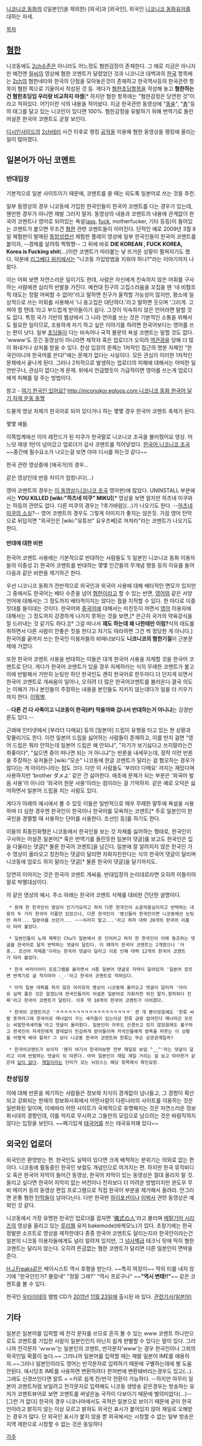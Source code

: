 [[니코니코 동화]]의 ([일본인]을 제외한) [외국]과 [외국인], 외국인 [[니코니코 동화]]유저를 대하는 자세.

[[목차]]
== [[혐한]] ==
니코동에도 [[2ch]]수준은 아니라도 어느정도 혐한감정이 존재한다. 그 예로 지금은 아니지만 예전엔 [[릴]]씨의 영상에 혐한 코멘트가 달렸었던 것과 니코니코 대백과의 [[한국]] 항목에는 [[2ch]]의 혐한네타와 한국의 단점을 모아놓은것이 존재하고 한국역사등의 한국관련 항목이 혐한 쪽으로 기울어서 작성된 것 등. 게다가 [[혐한초딩]]항목을 작성해 놓고 '''혐한하는건 혐한초딩임 우리랑 비교하지 마셈'''[* 하지만 혐한 항목에는 "혐한감정은 당연한 것"이라고 적혀있다. 어?]이란 식의 내용을 적어놨다. 지금 한국관련 동영상에 "[[똥술]]", "[[춍]]"등의 태그를 달고 있는 니코인이 있다면 100%. 혐한감정을 유발하기 위해 번역기로 돌린 어설픈 한국어 코멘트도 곧잘 보인다.

[[디시인사이드]]의 [[2ch]]테러 사건 이후로 랭킹 [[공작]]을 이용해 혐한 동영상을 랭킹에 올리는 일이 많아졌다.

== 일본어가 아닌 코멘트 ==
=== 반대입장 ===
기본적으로 일본 사이트이기 때문에, 코멘트를 쓸 때는 되도록 일본어로 쓰는 것을 추천.

일부 동영상의 경우 니코동에 가입한 한국인들이 한국어 코멘트를 다는 경우가 있는데, 웬만한 경우가 아니면 제발 그러지 말자. 동영상의 내용과 코멘트의 내용에 관계없이 한국어 코멘트나 영어로 되어있는 욕설([[ass]], [[fuck]], motherfucker, 기타 등등)이 들어있는 코멘트가 붙으면 무조건 [[혐한]] 관련 코멘트들이 이어진다. 단적인 예로 2009년 3월 8일 체험판이 발매된 [[동방성련선]] 체험판 플레이 영상에 일부 한국인들이 한국어 코멘트를 붙이자, --경제를 살려줘 찍찎쨩-- 그 뒤에 바로 '''DIE KOREAN , FUCK KOREA, Korea is Fucking shit'''(…)이란 코멘트가 따라붙는 낯 뜨거운 상황이 펼쳐지기도 했다. 덕분에 [[리그베다 위키]]에서는 "니코동 가입방법을 지워야 하나?"라는 이야기까지 나왔다.

이는 어찌 보면 자연스러운 일이기도 한데, 사람은 자신에게 친숙하지 않은 어휘를 구사하는 사람에겐 심리적 반발을 가진다. 예컨대 친구의 고집스러움을 꼬집을 땐 '네 비협조적 태도는 정말 어찌할 수 없어!'라고 말하면 친구가 울컥할 가능성이 많지만, 평소에 일상적으로 쓰는 어휘를 사용해서 '니 옹고집은 대단하다.'라고 말하면 웃으며 '그러게. 고쳐야 할 텐데.'라고 부드럽게 받아들이기 쉽다. 그것이 익숙하지 않은 언어라면 말할 것도 없다. 특정 국가 기반의 웹상에서 그 나라 언어를 쓰는 것은 기본적인 소통을 위해서도 필요한 일이므로, 조용하게 자기 하고 싶은 이야기를 하려면 한국어보다는 영어를 쓰는 편이 낫다. 일부 [[초딩]]들이 다는 비속어나 국적 불문의 욕설 코멘트는 말할 것도 없다. 'wwww'도 웃긴 동영상이 아니라면 제작자 혹은 업로더가 오히려 [[역관광]]을 당해 더 많이 화내거나 상처를 받을 수 있다. 찬성 입장의 문제는 1차적인 접근의 명분 자체인 "한국인이니까 한국어를 쓴다!"에는 문제가 없다는 사실이다. 모든 관심이 이러한 1차적인 문제에서 끝나게 된다. 그러나 2차적으로 발생하는 업로더의 피해에 대해서는 어떠한 일언반구나, 관심이 없다는게 문제. 위에서 언급했듯이 가급적이면 영어를 쓰는게 업로더에게 피해를 덜 주는 방법이다.

참고 - [[여기 한국인 있어요?]]
[[http://niconokor.egloos.com 니코니코 동화 한국어 달기 자제 운동 동맹]]

드물게 영상 자체가 한국어로 되어 있다거나 하는 몇몇 경우 한국어 코멘트 축제가 된다. 

몇몇 예들.

{{{#!html
<script type="text/javascript" src="http://ext.nicovideo.jp/thumb_watch/sm5114221"></script><noscript><a href="http://www.nicovideo.jp/watch/sm5114221">【ニコニコ動画】韓國語.ver ネイティブ夜神月</a></noscript>
</object>}}}

{{{#!html
<script type="text/javascript" src="http://ext.nicovideo.jp/thumb_watch/sm3021765"></script><noscript><a href="http://www.nicovideo.jp/watch/sm3021765"></a></noscript>
</object>}}}

{{{#!html
<script type="text/javascript" src="http://ext.nicovideo.jp/thumb_watch/sm7971233"></script><noscript><a href="http://www.nicovideo.jp/watch/sm7971233"></a></noscript>
</object>}}}

{{{#!html
<script type="text/javascript" src="http://ext.nicovideo.jp/thumb_watch/sm4745768"></script><noscript><a href="http://www.nicovideo.jp/watch/sm4745768"></a></noscript>
</object>}}}

{{{#!html
<script type="text/javascript" src="http://ext.nicovideo.jp/thumb_watch/sm8254949"></script><noscript><a href="http://www.nicovideo.jp/watch/sm8254949"></a></noscript>
</object>}}}

{{{#!html
<script type="text/javascript" src="http://ext.nicovideo.jp/thumb_watch/sm6881616"></script><noscript><a href="http://www.nicovideo.jp/watch/sm6881616"></a></noscript>
</object>}}}

{{{#!html
<script type="text/javascript" src="http://ext.nicovideo.jp/thumb_watch/sm9441784"></script><noscript><a href="http://www.nicovideo.jp/watch/sm9441784"></a></noscript>
</object>}}}

{{{#!html
<script type="text/javascript" src="http://ext.nicovideo.jp/thumb_watch/sm6881616"></script><noscript><a href="http://www.nicovideo.jp/watch/sm6881616"></a></noscript>
</object>}}}

{{{#!html
<script type="text/javascript" src="http://ext.nicovideo.jp/thumb_watch/sm4225934"></script><noscript><a href="http://www.nicovideo.jp/watch/sm4225934"></a></noscript>
</object>}}}


이쪽업계에선 이미 레전드가 된 미쿠가 한국말로 니코니코 조곡을 불러줬어요 영상. 어느덧 재생 1만이 넘어갔고 업로더가 감사 코멘트를 적어넣었다. [http://www.nicovideo.jp/watch/sm1865708 한국어 니코니코 조곡] ~~중간에 필수요소가 나오는걸 보면 아마 디시를 하는것 같다~~

한국 관련 영상중에 [애국가]의 경우...

{{{#!html
<script type="text/javascript" src="http://ext.nicovideo.jp/thumb_watch/sm9169522"></script><noscript><a href="http://www.nicovideo.jp/watch/sm9169522"></a></noscript>
</object>}}}

{{{#!html
<script type="text/javascript" src="http://ext.nicovideo.jp/thumb_watch/sm1119967"></script><noscript><a href="http://www.nicovideo.jp/watch/sm1119967"></a></noscript>
</object>}}}

같은 영상인데 반응 차이가 엄청나다(…)

영어 코멘트의 경우는 [http://www.nicovideo.jp/watch/sm2867715 이 동영상]([[니코니코 조곡]] 영어판)에 많았다. UNINSTALL 부분에서는 '''YOU KILLED [wiki:"하츠네 미쿠" MIKU]'''[* 영상을 보면 알지만 하츠네 미쿠와는 하등의 관련도 없다. 다른 미쿠의 경우는 ?추가바람](…)가 나오기도 한다. --[[하츠네 미쿠의 소실]]?-- 영어 코멘트의 경우도 그렇게 이미지가 좋지는 않은듯. 가끔 영어 탄막으로 뒤덥히면 "외국인은 [wiki:"유튜브" 요우츠베]로 꺼져라"라는 코멘트가 나오기도 한다.

==== 반대에 대한 비판 ====
한국어 코멘트 사용에는 기본적으로 반대하는 사람들도 1) 일본인 니코니코 동화 이용자들의 이중성 2) 한국어 코멘트를 반대하는 몇몇 인간들의 무개념 행동 등의 이유를 들어 다음과 같은 비판을 제기하곤 한다.

우선 니코니코 동화가 전반적으로 외국인과 외국어 사용에 대해 배타적인 면모가 있지만 그 중에서도 한국어는 배타 수준을 넘어 [[혐한]]이라고 할 수 있는 반면, [[영어]]와 같은 서양 언어에 대해서는 그 정도까지 배타적이지는 않다는 점을 지적할 수 있다. 한 마디로 이중잣대를 들이대는 것이다. 한국어와 [[중국어]]에 대해서는 미친듯이 까면서 [[영어]] 이용자에 대해서는 그 정도까지 강경하게 나가지 못하는 것을 보면,[* 은근히 국가의 약육강식을 잘 드러내는 것 같기도 하다.][* 그걸 떠나서 '''쟤도 하는데 왜 나한테만 이럼?'''식의 태도를 취하면서 다른 사람이 안좋은 짓을 한다고 자기도 따라하면 그건 썩 정당한 게 아니다.] 한국어를 끝까지 쓰는 한국인 이용자들의 비매너보다도 '''니코니코의 혐한기질'''이 근본문제에 가깝다.

또한 한국어 코멘트 사용을 반대하는 이들은 대개 한국어 사용을 자제할 것을 한국어 코멘트로 단다. 게다가 한국어 코멘트가 있을 경우 자제하라는 식의 무례한 코멘트가 붙고 이에 반발해서 가만히 눈팅만 하던 한국인도 괜히 한국어로 한두마디 더 던지게 되면서 한국어 코멘트로 개싸움이 일어나, 오히려 더 많은 한국어코멘트를 불러온다.결국 의도는 이해가 가나 본인들이 주장하는 내용을 본인들도 지키지 않는데다가 일을 더 키우기까지 한다. [[이뭐병]].

--'''다른 건 다 사족이고 니코동이 한국[IP] 막을까봐 겁나서 반대하는거 아니냐'''는 강경반론도 있다.--

근래에 인터넷에서 [부라더 다메요] 등의 [일본어] 드립이 유행을 타고 있는 현 상황과 맞물리기도 한다. 이런 일본어 드립을 싫어하는 사람들이 존재하고, 이를 딴지 걸면 "영어 드립은 뭐라 안하는데 일본어 드립은 왜 안되냐", "자기가 보기싫다고 쓰지말라는건 취좆이다", "싫으면 중이 떠나면 되는 거 아니냐"는 반론을 내세우는데, 정작 이런 반론을 주장하는 유저들은 [wiki:"모순" 니코동에 한글 코멘트가 달리는 걸 혐오하는 경우가 많다]는 게 아이러니라는 점도 크다. 다만 이 사람들도 '부라더 다메요' 까지는 재밌다며 사용하지만 'brother ダメよ' 같은 건 싫어한다. 애초에 문제가 되는 부분은 '외국어 발음 사용'이 아니라 '외국어 원문 사용'이라는 점이라는 걸 기억하자. 같은 예로 오덕은 싫어하면서 일본어 드립을 치는 사람도 있다.

게다가 아래의 예시에서 볼 수 있듯 이들은 일반적으로 매우 무례한 말투에 욕설을 사용하며 더 심한 경우엔 한국인이 한국이나 한국어를 모욕하는 코멘트[* 주로 일본인이 한국인을 경멸할 때 사용하는 단어를 사용한다. 조선인 등]를 하기도 한다.

이들의 최종진화형은 니코동에서 한국인을 보는 것 자체를 싫어하는 형태로, 한국인이 구사하는 어설픈 일본어[* 혹은 번역기를 돌린듯한 일본어 댓글]를 보고도 한국인은 입을 다물라는 댓글[* 물론 한국어 코멘트]을 남긴다. 일본에 잘 알려지지 않은 한국인 가수 영상이 올라오고 칭찬하는 댓글이 달리면 자화자찬한다는 식의 한국어 댓글이 달리며 니코동에 업로드 하지 말라는 댓글[* 물론 한국어 댓글]을 달기까지도.

당연히 이어지는 것은 한국어 코멘트 개싸움. 반대입장의 논리대로라면 오히려 이들이야 말로 박멸대상이다.

이 같은 영상의 예시. 주소 아래는 한국어 코멘트 삭제를 대비한 간단한 설명이다.

{{{#!html
<script type="text/javascript" src="http://ext.nicovideo.jp/thumb_watch/sm11115772"></script><noscript><a href="http://www.nicovideo.jp/watch/sm11115772"></a></noscript>
</object>}}}

  * 원래 한 한국인이 영상이 인기가요라고 하자 다른 한국인이 쇼음악중심이라고 반박하는 내용의 두 가지 한국어 리플만 있었으나, 다른 한국인이 '병신들아 한국인이면 니코동에선 눈팅만 하자... 일본어를 쓰던가... ㅡㅡ이러지 말고...'라고 하자 대략 20개의 한국어 리플이 따라 붙었다.

{{{#!html
<script type="text/javascript" src="http://ext.nicovideo.jp/thumb_watch/sm8736173"></script><noscript><a href="http://www.nicovideo.jp/watch/sm8736173"></a></noscript>
</object>}}}

  * 일본인들이 노래 제목인 Chu가 일본에서 온 단어라고 하자 한 한국인이 이에 동조하는 댓글을 한국어로 달자 반박하는 댓글이 달린다. 이 때까지 한국어 코멘트는 2개였으나 '어휴.. 조선어 자제좀'이라는 한국어 댓글이 달리고 이로 인해 대략 12개의 한국어 코멘트가 따라 붙었다.

{{{#!html
<script type="text/javascript" src="http://ext.nicovideo.jp/thumb_watch/sm13265419"></script><noscript><a href="http://www.nicovideo.jp/watch/sm13265419"></a></noscript>
</object>}}}

  * 한국 버라이어티 프로그램을 올리면서 서툰 일본어 댓글로 자막이 달려있자 '일본어 모르면 번역기로 글 적지마라 -_-'라고 한국어 코멘트로 적혀있다.

{{{#!html
<script type="text/javascript" src="http://ext.nicovideo.jp/thumb_watch/sm12991528"></script><noscript><a href="http://www.nicovideo.jp/watch/sm12991528"></a></noscript>
</object>}}}

  * 아직 일본 데뷔를 하지 않은 아이유의 영상이 니코동에 올라오고 댓글이 달리자 '아이유 실력 좋은 것은 알겠는데 한국인들끼리 어설픈 일본어로 자화자찬 하진 말자.창피하다 진짜'라고 한국어 코멘트가 달린다. 이후 약 10개의 한국어 코멘트가 이어졌다.

{{{#!html
<script type="text/javascript" src="http://ext.nicovideo.jp/thumb_watch/sm11238550"></script><noscript><a href="http://www.nicovideo.jp/watch/sm11238550"></a></noscript>
</object>}}}

  * 한국어 코멘트라곤 'ㅋㅋㅋㅋㅋㅋㅋㅋㅋㅋㅋㅋㅋㅋㅋㅋㅋㅋ' 한 개 뿐이엇음에도 '한류 씨발 좃까라그래 한국어로 매너없이 구는 새끼들이 있는이상 한류 금방 없어진다 매너라곤 모르는 씨발한국새끼들'라고 댓글이 올라왔다. 일본인이 아무도 신경쓰고 있지 않았음에도 불구하고 한국인이 자국민에게 쓸데없이 민감하게 받아들이며 자국인들에게 쌍욕을 퍼붓는 이 상황을 어떻게 봐야 할까? 그 보다 니코동 한국어 코멘트와 한류는 무슨 상관관계일까?

{{{#!html
<script type="text/javascript" src="http://ext.nicovideo.jp/thumb_watch/sm8124372"></script><noscript><a href="http://www.nicovideo.jp/watch/sm8124372"></a></noscript>
</object>}}}

  * 한국어코멘트가 보이자 '왠지 여기서 한국어보면 전부 재일로 보임 ^__^'라는 댓글이 달리고 이에 반발하는 댓글이 뒤 따른다. 아마 일본인이 재일 재일 거리는 걸 보고 따라한거 같은데 [[답이 없다]]. [[재일]]이라는 단어가 갖는 뉘앙스는 해당 항목에서 확인요망.

=== 찬성입장 ===
이에 대해 반론을 제기하는 사람들은 정보와 지식이 경계없이 넘나들고, 그 경향이 확산되고 강화되는 현재의 정보화사회에서 어떤사람이 다른나라의 사이트를 이용하는 것은 일반화된 일이며, 이에따라 어떤 사이트가 국제적으로 유명해지는 것은 자연스러운 정보화시대의 경향인데, 이를 억지로 무시하고 그들만의 모임으로 남으려는 것은 바람직하지 않다는 입장을 보인다. ~~패기있게 [[태국어]]를 쓰는 태국유저꽤 있다~~

== 외국인 업로더 ==
외국인은 환영받는 편. 한국인도 실력이 있다면 크게 배척하는 분위기는 의외로 없는 편이다. 니코동에 활동중인 한국인 보컬도 개념인으로 여겨지는 편. 하지만 한국 뮤직비디오 혹은 한국어 자막이 들어간 동영상, 한국어 자막이 있는 동영상은 절대 올리지 말 것. 올리고 싶다면 한국어 자막이 없는 버전이나 전자보다 더 어려운 방법이지만 윈도우 무비 메이커 등의 동영상 편집 프로그램으로 직접 한국어 부분을 제거해서 올려라. 안그러면 온통 혐한 [[탄막]]들이 날아다닌다. 다만 한국판 [[하이포션]]이나 [[이박사]] 관련 동영상은 예외인 것 같다.

니코동에서 가장 유명한 한국인 업로더를 꼽자면 '[[의식의 사람|儀式の人]]'라고 불리며 [[메탈기어 시리즈]]의 영상을 올리고 있는 [[루리웹]] 유저 bakemode(바케모노)가 있다. 초창기에는 한국 정발판 소프트로 영상을 제작한데다 종종 한국어 코멘트도 달리는지라 한국인이라는건 일본의 니코동 이용자들에게도 널리 알려져 있지만, 그 [[넘사벽]]급 테크닉 탓에 딱히 혐한 코멘트는 달리지 않는다. 오히려 뜬금없는 혐한 코멘트가 달리면 다른 일본인이 면박을 준다.

[[H.J.Freaks]]같은 베이시스트 역시 호평을 받는다. ~~특히 여장이~~ 딱히 티를 내지 않기에 "한국인인가? 몰랐네" "정말 그래?" "역시 프로구나" ~~'''"역시 변태!!"'''~~ 같은 코멘트를 볼 수 있다.

한국인 [[우타이테]]의 앨범 CD가 [[2011년]] [[11월 23일]]에 출시된 바 있다. [http://www.rcd.co.jp/anime/pickup/2011/09/30/003_01.html 관련기사(일본어)]

== 기타 ==
일본은 일본어를 입력할 때 전각 문자를 쓰므로 흔히 볼 수 있는 www 코멘트 하나만으로도 코멘트를 기입한 사람이 일본인인지 아닌지 쉽게 판별할 수 있다는 말이 있다. 그러니까 전각문자 'ｗｗｗ'는 일본인의 코멘트, 반각문자'www'는 경우 한국인이나 그외의 외국인일 확률이 높다.~~ 그러니까 일본어를 입력할 때는 제발 일본어 IME를 애용하자.~~그러나 일본인이라도 영어는 반각문자로 입력하기 때문에 구별하는데에 별 도움 안된다. 애시당초 IME를 사용하면 변환하려다 한꺼번에 변환돼버리는경우도 있고(...). 그래도 신경쓰인다면 알트 + =키로 쉽게 전/반각 전환이 가능하다.
--하지만 아무리 일본어 코멘트처럼 보일려고 전각문자로 입력해도 니코동 생방송 같은경우는 방송하는 유저가 코멘트뷰어로 보면 코멘트를 써넣은놈 국적이 다보이기 때문에 별의미없다(...)--[그런 거 없다] 한국의 경우 니코나마에서도 국적은 일본으로 보이기 때문에 굳이 한국인이라고 밝히지 않는 이상 모르고 밝혀도 외국인 표시가 붙어있지 않아 재일로 오해받는 경우가 많다.
단 외국인 표시가 붙지 않을 뿐 외국에서는 시청할 수 없는 일부 방송은 지역 제한으로 시청할 수 없는 것은 동일하다

[[각주]]
